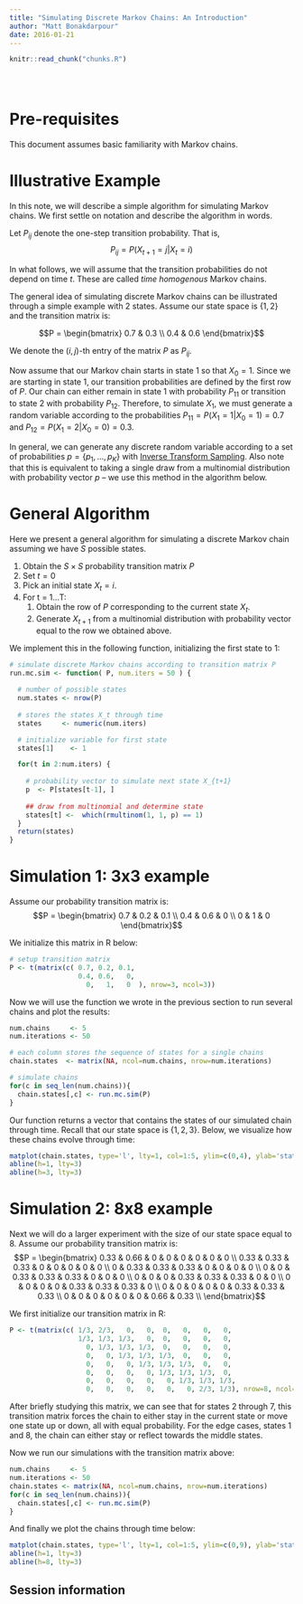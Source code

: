 ```yaml
---
title: "Simulating Discrete Markov Chains: An Introduction"
author: "Matt Bonakdarpour"
date: 2016-01-21
---
```


<!-- The file analysis/chunks.R contains chunks that define default settings
shared across the workflowr files. -->
```r
knitr::read_chunk("chunks.R")
```

<!-- Update knitr chunk options -->
```r
```

<!-- Insert the date the file was last updated -->
```r
```

<!-- Insert the code version (Git commit SHA1) if Git repository exists and R
 package git2r is installed -->
```r
```

# Pre-requisites

This document assumes basic familiarity with Markov chains.

# Illustrative Example

In this note, we will describe a simple algorithm for simulating Markov chains.  We first settle on notation and describe the algorithm in words. 

Let $P_{ij}$ denote the one-step transition probability. That is,
$$ P_{ij} = P(X_{t+1} = j | X_{t} = i)$$

In what follows, we will assume that the transition probabilities do not depend on time $t$. These are called *time homogenous* Markov chains. 

The general idea of simulating discrete Markov chains can be illustrated through a simple example with 2 states. Assume our state space is $\{1,2\}$ and the transition matrix is:

$$P = \begin{bmatrix}
    0.7 & 0.3 \\
    0.4 & 0.6
\end{bmatrix}$$

We denote the $(i,j)$-th entry of the matrix $P$ as $P_{ij}$. 

Now assume that our Markov chain starts in state 1 so that $X_0 = 1$. Since we are starting in state 1, our transition probabilities are defined by the first row of $P$. Our chain can either remain in state $1$ with probability $P_{11}$ or transition to state $2$ with probability $P_{12}$. Therefore, to simulate $X_1$, we must generate a random variable according to the probabilities $P_{11}= P(X_1 = 1 | X_0 = 1) = 0.7$ and $P_{12} = P(X_1 = 2 | X_0 = 0) = 0.3$.

In general, we can generate any discrete random variable according to a set of probabilities $p = \{p_1, \ldots, p_K\}$ with [Inverse Transform Sampling](inverse_transform_sampling.html). Also note that this is equivalent to taking a single draw from a multinomial distribution with probability vector $p$ -- we use this method in the algorithm below. 


# General Algorithm
Here we present a general algorithm for simulating a discrete Markov chain assuming we have $S$ possible states. 

1. Obtain the $S\times S$ probability transition matrix $P$
2. Set $t = 0$
2. Pick an initial state $X_t=i$. 
3. For t = 1...T:   
      1. Obtain the row of $P$ corresponding to the current state $X_t$.
      2. Generate $X_{t+1}$ from a multinomial distribution with probability vector equal to the row we obtained above. 

We implement this in the following function, initializing the first state to $1$:
```r
# simulate discrete Markov chains according to transition matrix P
run.mc.sim <- function( P, num.iters = 50 ) {
  
  # number of possible states
  num.states <- nrow(P)
  
  # stores the states X_t through time
  states     <- numeric(num.iters)

  # initialize variable for first state 
  states[1]    <- 1

  for(t in 2:num.iters) {
    
    # probability vector to simulate next state X_{t+1}
    p  <- P[states[t-1], ]
    
    ## draw from multinomial and determine state
    states[t] <-  which(rmultinom(1, 1, p) == 1)
  }
  return(states)
}
```

# Simulation 1: 3x3 example

Assume our probability transition matrix is:
$$P = \begin{bmatrix}
    0.7 & 0.2 & 0.1 \\
    0.4 & 0.6 & 0 \\
    0   & 1   & 0 
\end{bmatrix}$$

We initialize this matrix in R below:
```r
# setup transition matrix 
P <- t(matrix(c( 0.7, 0.2, 0.1, 
                 0.4, 0.6,   0, 
                   0,   1,   0  ), nrow=3, ncol=3))
```


Now we will use the function we wrote in the previous section to run several chains and plot the results:

```r
num.chains     <- 5
num.iterations <- 50

# each column stores the sequence of states for a single chains
chain.states  <- matrix(NA, ncol=num.chains, nrow=num.iterations)

# simulate chains
for(c in seq_len(num.chains)){
  chain.states[,c] <- run.mc.sim(P)
}
```

Our function returns a vector that contains the states of our simulated chain through time. Recall that our state space is $\{1,2,3\}$. Below, we  visualize how these chains evolve through time:
```r
matplot(chain.states, type='l', lty=1, col=1:5, ylim=c(0,4), ylab='state', xlab='time')
abline(h=1, lty=3)
abline(h=3, lty=3)
```


# Simulation 2: 8x8 example

Next we will do a larger experiment with the size of our state space equal to 8.  Assume our probability transition matrix is:
$$P = \begin{bmatrix}
    0.33 & 0.66 & 0     & 0   & 0    & 0     & 0    & 0 \\
    0.33 & 0.33 & 0.33  & 0   & 0    & 0     & 0    & 0 \\
    0    & 0.33 & 0.33 & 0.33 & 0    & 0     & 0    & 0 \\
    0    & 0    & 0.33 & 0.33 & 0.33 & 0     & 0    & 0 \\
    0    & 0    & 0    & 0.33 & 0.33 & 0.33  & 0    & 0   \\
    0    & 0    & 0    & 0    & 0.33 & 0.33  & 0.33 & 0   \\
    0    & 0    & 0    & 0    & 0    & 0.33  & 0.33 & 0.33 \\
    0    & 0    & 0    & 0    & 0    & 0     & 0.66 & 0.33 \\
\end{bmatrix}$$

We first initialize our transition matrix in R:

```r
P <- t(matrix(c( 1/3, 2/3,   0,   0,  0,   0,   0,   0,
                 1/3, 1/3, 1/3,   0,  0,   0,   0,   0,
                   0, 1/3, 1/3, 1/3,  0,   0,   0,   0,
                   0,   0, 1/3, 1/3, 1/3,  0,   0,   0,
                   0,   0,   0, 1/3, 1/3, 1/3,  0,   0,
                   0,   0,   0,   0, 1/3, 1/3, 1/3,  0,
                   0,   0,   0,   0,   0, 1/3, 1/3, 1/3,
                   0,   0,   0,   0,   0,   0, 2/3, 1/3), nrow=8, ncol=8))
```

After briefly studying this matrix, we can see that for states 2 through 7, this transition matrix forces the chain to either stay in the current state or move one state up or down, all with equal probability. For the edge cases, states 1 and 8, the chain can either stay or reflect towards the middle states.

Now we run our simulations with the transition matrix above:
```r
num.chains     <- 5
num.iterations <- 50
chain.states <- matrix(NA, ncol=num.chains, nrow=num.iterations)
for(c in seq_len(num.chains)){
  chain.states[,c] <- run.mc.sim(P)
}
```

And finally we plot the chains through time below:
```r
matplot(chain.states, type='l', lty=1, col=1:5, ylim=c(0,9), ylab='state', xlab='time')
abline(h=1, lty=3)
abline(h=8, lty=3)
```


## Session information

<!-- Insert the session information into the document -->
```r
```

